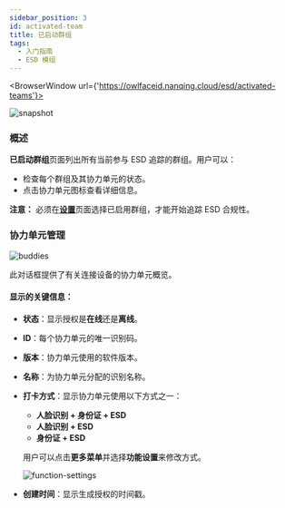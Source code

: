 ```yaml
---
sidebar_position: 3
id: activated-team
title: 已启动群组
tags:
  - 入门指南
  - ESD 模组
---
```



<BrowserWindow url={'https://owlfaceid.nanqing.cloud/esd/activated-teams'}>

![snapshot](/assets/esd/activated-team.png)

</BrowserWindow>

### 概述

**已启动群组**页面列出所有当前参与 ESD 追踪的群组。用户可以：

- 检查每个群组及其协力单元的状态。
- 点击协力单元图标查看详细信息。

**注意：** 必须在[**设置**](/docs/esd/settings)页面选择已启用群组，才能开始追踪 ESD 合规性。

### 协力单元管理

![buddies](/assets/attendance/buddies.png)

此对话框提供了有关连接设备的协力单元概览。

#### 显示的关键信息：

- **状态**：显示授权是**在线**还是**离线**。
- **ID**：每个协力单元的唯一识别码。
- **版本**：协力单元使用的软件版本。
- **名称**：为协力单元分配的识别名称。
- **打卡方式**：显示协力单元使用以下方式之一：

  - **人脸识别 + 身份证 + ESD**
  - **人脸识别 + ESD**
  - **身份证 + ESD**

  用户可以点击**更多菜单**并选择**功能设置**来修改方式。

  ![function-settings](/assets/attendance/function-settings.png)

- **创建时间**：显示生成授权的时间戳。
